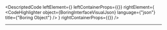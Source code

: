 
<DescriptedCode
  leftElement={<BoringInterfaceDesc />}
  leftContainerProps={{}}
  rightElement={
    <CodeHighlighter
      object={BoringInterfaceVisualJson}
      language={"json"}
      title={"Boring Object"}
    />
  }
  rightContainerProps={{}}
/>

---

<ChildInterfaceIndex />

<BoringPlagiarismIndex />

<BoringGetQueryFunctionIndex />
